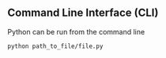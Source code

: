 ## Command Line Interface (CLI)

Python can be run from the command line

```
python path_to_file/file.py
```
